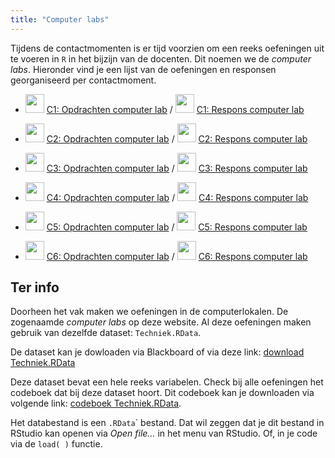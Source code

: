 ```yaml
---
title: "Computer labs"
---
```


Tijdens de contactmomenten is er tijd voorzien om een reeks oefeningen uit te voeren in `R` in het bijzijn van de docenten. Dit noemen we de *computer labs*. Hieronder vind je een lijst van de oefeningen en responsen georganiseerd per contactmoment.

- ![](/images/icons/guided-practice.png){width="30"} [C1: Opdrachten computer lab](/Contactmomenten/C1/Opdrachten_C1.qmd) / ![](/images/icons/worked-example.png){width="30"} [C1: Respons computer lab](/Contactmomenten/C1/Respons_C1.qmd) 

- ![](/images/icons/guided-practice.png){width="30"} [C2: Opdrachten computer lab](/Contactmomenten/C2/Opdrachten_C2.qmd) / ![](/images/icons/worked-example.png){width="30"} [C2: Respons computer lab](/Contactmomenten/C2/Respons_C2.qmd) 

- ![](/images/icons/guided-practice.png){width="30"} [C3: Opdrachten computer lab](/Contactmomenten/C3/Opdrachten_C3.qmd) / ![](/images/icons/worked-example.png){width="30"} [C3: Respons computer lab](/Contactmomenten/C3/Respons_C3.qmd) 

- ![](/images/icons/guided-practice.png){width="30"} [C4: Opdrachten computer lab](/Contactmomenten/C4/Opdrachten_C4.qmd) / ![](/images/icons/worked-example.png){width="30"} [C4: Respons computer lab](/Contactmomenten/C4/Respons_C4.qmd) 

- ![](/images/icons/guided-practice.png){width="30"} [C5: Opdrachten computer lab](/Contactmomenten/C5/Opdrachten_C5.qmd) / ![](/images/icons/worked-example.png){width="30"} [C5: Respons computer lab](/Contactmomenten/C5/Respons_C5.qmd) 

- ![](/images/icons/guided-practice.png){width="30"} [C6: Opdrachten computer lab](/Contactmomenten/C6/Opdrachten_C6.qmd) / ![](/images/icons/worked-example.png){width="30"} [C6: Respons computer lab](/Contactmomenten/C6/Respons_C6.qmd) 


::: callout-note
## Ter info

Doorheen het vak maken we oefeningen in de computerlokalen. De zogenaamde *computer labs* op deze website. Al deze oefeningen maken gebruik van dezelfde dataset: `Techniek.RData`.

De dataset kan je dowloaden via Blackboard of via deze link: [download Techniek.RData](/Contactmomenten/Techniek.RData)

Deze dataset bevat een hele reeks variabelen. Check bij alle oefeningen het codeboek dat bij deze dataset hoort. Dit codeboek kan je downloaden via volgende link: [codeboek Techniek.RData](/Contacmomenten/Legende variabelen Techniek.pdf).

Het databestand is een `.RData`\` bestand. Dat wil zeggen dat je dit bestand in RStudio kan openen via *Open file...* in het menu van RStudio. Of, in je code via de `load( )` functie.
:::
